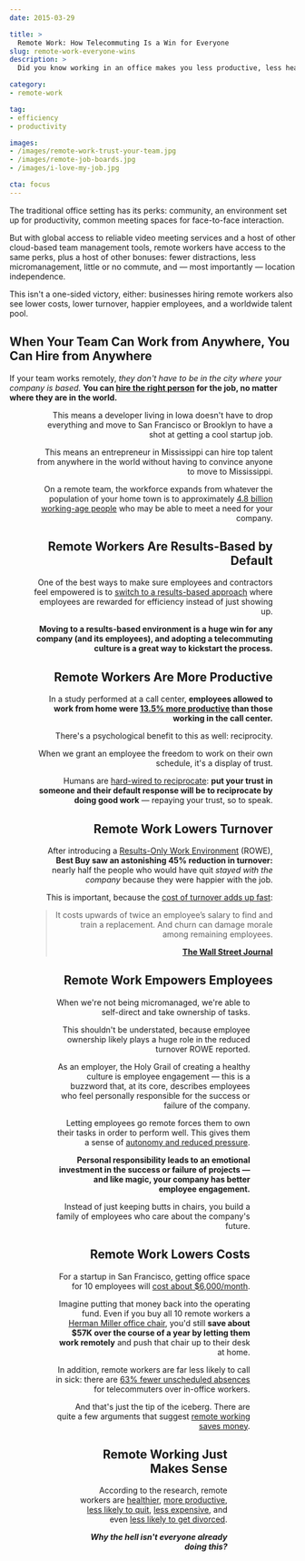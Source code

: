 ```yaml
---
date: 2015-03-29

title: >
  Remote Work: How Telecommuting Is a Win for Everyone
slug: remote-work-everyone-wins
description: >
  Did you know working in an office makes you less productive, less healthy, less happy, and even more likely to get divorced? Remote work wins, says science.

category:
- remote-work

tag:
- efficiency
- productivity

images:
- /images/remote-work-trust-your-team.jpg
- /images/remote-job-boards.jpg
- /images/i-love-my-job.jpg

cta: focus
---
```



The traditional office setting has its perks: community, an environment set up
for productivity, common meeting spaces for face-to-face interaction.

But with global access to reliable video meeting services and a host of other
cloud-based team management tools, remote workers have access to the same perks,
plus a host of other bonuses: fewer distractions, less micromanagement, little
or no commute, and — most importantly — location independence.

This isn't a one-sided victory, either: businesses hiring remote workers also
see lower costs, lower turnover, happier employees, and a worldwide talent pool.

## When Your Team Can Work from Anywhere, You Can Hire from Anywhere

If your team works remotely, _they don't have to be in the city where your company is based._ **You can [hire the right person][1] for the job, no matter where they are in the world.**

<Figure
  align="right"
  src="images/remote-job-boards.jpg"
  alt="remoteok.io screenshot."
  caption="Remote job boards make it easy to find location-independent workers."
  creditLink="http://remoteok.io"
  credit="remoteok.io"
/>

This means a developer living in Iowa doesn't have to drop everything and move
to San Francisco or Brooklyn to have a shot at getting a cool startup job.

This means an entrepreneur in Mississippi can hire top talent from anywhere in
the world without having to convince anyone to move to Mississippi.

On a remote team, the workforce expands from whatever the population of your
home town is to approximately [4.8 billion working-age people][3] who may be
able to meet a need for your company.

## Remote Workers Are Results-Based by Default

One of the best ways to make sure employees and contractors feel empowered is to
[switch to a results-based approach][4] where employees are rewarded for
efficiency instead of just showing up.

**Moving to a results-based environment is a huge win for any company (and its employees), and adopting a telecommuting culture is a great way to kickstart the process.**

## Remote Workers Are More Productive

In a study performed at a call center, **employees allowed to work from home were [13.5% more productive][5] than those working in the call center.**

There's a psychological benefit to this as well: reciprocity.

When we grant an employee the freedom to work on their own schedule, it's a
display of trust.

Humans are [hard-wired to reciprocate][6]: **put your trust in someone and their
default response will be to reciprocate by doing good work** — repaying your
trust, so to speak.

## Remote Work Lowers Turnover

After introducing a [Results-Only Work Environment][7] (ROWE), **Best Buy saw an astonishing 45% reduction in turnover:** nearly half the people who would have quit _stayed with the company_ because they were happier with the job.

This is important, because the [cost of turnover adds up fast][8]:

> It costs upwards of twice an employee’s salary to find and train a
> replacement. And churn can damage morale among remaining employees.
>
> **[The Wall Street Journal][8]**

## Remote Work Empowers Employees

<Figure
  align="right"
  src="images/i-love-my-job.jpg"
  alt="Make the job something workers love."
  caption="Employees who feel in control of their work lives love their jobs."
/>

When we're not being micromanaged, we're able to self-direct and take ownership
of tasks.

This shouldn't be understated, because employee ownership likely plays a huge
role in the reduced turnover ROWE reported.

As an employer, the Holy Grail of creating a healthy culture is employee
engagement — this is a buzzword that, at its core, describes employees who
feel personally responsible for the success or failure of the company.

Letting employees go remote forces them to own their tasks in order to perform
well. This gives them a sense of [autonomy and reduced pressure][10].

**Personal responsibility leads to an emotional investment in the success or failure of projects — and like magic, your company has better employee engagement.**

Instead of just keeping butts in chairs, you build a family of employees who
care about the company's future.

## Remote Work Lowers Costs

For a startup in San Francisco, getting office space for 10 employees will [cost
about $6,000/month][11].

Imagine putting that money back into the operating fund. Even if you buy all 10
remote workers a [Herman Miller office chair][12], you'd still **save about $57K
over the course of a year by letting them work remotely** and push that chair up
to their desk at home.

In addition, remote workers are far less likely to call in sick: there are [63%
fewer unscheduled absences][13] for telecommuters over in-office workers.

And that's just the tip of the iceberg. There are quite a few arguments that
suggest [remote working saves money][14].

<Figure
  src="images/remote-work-trust-your-team.jpg"
  alt="The only real argument against remote work is “I don’t trust my team”."
  caption="All the other arguments are (scientifically) invalid."
/>

## Remote Working Just Makes Sense

According to the research, remote workers are [healthier][15], [more
productive][16], [less likely to quit][17], [less expensive][14], and even [less
likely to get divorced][18].

**_Why the hell isn't everyone already doing this?_**

[1]: https://zapier.com/blog/how-to-hire-remote-team/
[2]: http://remoteok.io/
[3]: http://www.pewglobal.org/2014/01/30/global-population/
[4]: /results-based-work
[5]: https://web.stanford.edu/~nbloom/WFH.pdf
[6]: https://sites.google.com/site/724ecialdiniwiki/chapter-1-weapons-of-influence/chapter-2-reciprocation
[7]: http://www.gorowe.com/main/what-is-rowe
[8]: http://guides.wsj.com/management/recruiting-hiring-and-firing/how-to-reduce-employee-turnover/
[10]: http://onlinelibrary.wiley.com/doi/10.1111/j.1468-005X.2012.00284.x/abstract?deniedAccessCustomisedMessage=&userIsAuthenticated=false
[11]: http://priceonomics.com/how-much-do-startups-pay-for-office-space/
[12]: http://amzn.to/1D00fzK
[13]: http://globalworkplaceanalytics.com/pros-cons
[14]: http://blog.sqwiggle.com/working-remotely-saves-money/
[15]: http://www.sciencedirect.com/science/article/pii/S0925753502000425
[16]: https://hbr.org/2014/01/to-raise-productivity-let-more-employees-work-from-home
[17]: http://www.ncbi.nlm.nih.gov/pubmed/18020794
[18]: http://www.samfak.umu.se/english/about-the-faculty/news/newsdetailpage/long-distance-commuters-get-divorced-more-often.cid160978
